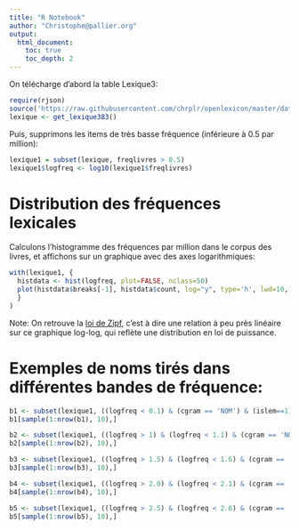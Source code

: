```yaml
---
title: "R Notebook"
author: "Christophe@pallier.org"
output: 
  html_document:
    toc: true
    toc_depth: 2
---
```




On télécharge d'abord la table Lexique3:

```r
require(rjson)
source('https://raw.githubusercontent.com/chrplr/openlexicon/master/datasets-info/fetch_datasets.R')
lexique <- get_lexique383()
```

Puis, supprimons les items de très basse fréquence (inférieure à 0.5 par million):

```r
lexique1 = subset(lexique, freqlivres > 0.5)
lexique1$logfreq <- log10(lexique1$freqlivres)
```

# Distribution des fréquences lexicales 

Calculons l'histogramme des fréquences par million dans le corpus des livres, et affichons sur un graphique avec des axes logarithmiques:

```r
with(lexique1, {
  histdata <- hist(logfreq, plot=FALSE, nclass=50)
  plot(histdata$breaks[-1], histdata$count, log="y", type='h', lwd=10, lend=2, las=1, xlab='log10(freqlivres)', ylab='count')
  }
)
```

Note: On retrouve la [loi de Zipf](https://fr.wikipedia.org/wiki/Loi_de_Zipf), c'est à dire une relation à peu près linéaire sur ce graphique log-log, qui reflète une distribution en loi de puissance.  


# Exemples de noms tirés dans différentes bandes de fréquence:

```r
b1 <- subset(lexique1, ((logfreq < 0.1) & (cgram == 'NOM') & (islem==1)), c('ortho',  'freqlivres', 'logfreq'))
b1[sample(1:nrow(b1), 10),]
```


```r
b2 <- subset(lexique1, ((logfreq > 1) & (logfreq < 1.1) & (cgram == 'NOM') & (islem==1)), c('ortho',  'freqlivres', 'logfreq'))
b2[sample(1:nrow(b2), 10),]
```


```r
b3 <- subset(lexique1, ((logfreq > 1.5) & (logfreq < 1.6) & (cgram == 'NOM') & (islem==1)), c('ortho',  'freqlivres', 'logfreq'))
b3[sample(1:nrow(b3), 10),]
```


```r
b4 <- subset(lexique1, ((logfreq > 2.0) & (logfreq < 2.1) & (cgram == 'NOM') & (islem==1)), c('ortho',  'freqlivres', 'logfreq'))
b4[sample(1:nrow(b4), 10),]
```


```r
b5 <- subset(lexique1, ((logfreq > 2.5) & (logfreq < 2.6) & (cgram == 'NOM') & (islem==1)), c('ortho',  'freqlivres', 'logfreq'))
b5[sample(1:nrow(b5), 10),]
```







